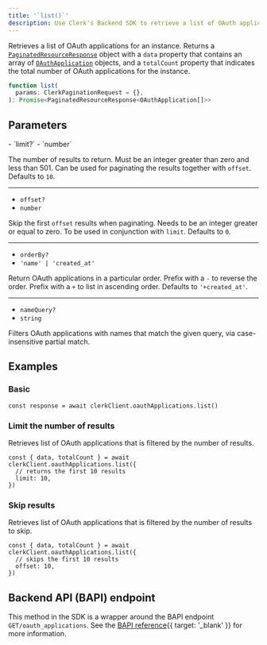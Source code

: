 ```yaml
---
title: '`list()`'
description: Use Clerk's Backend SDK to retrieve a list of OAuth applications for an instance.
---
```


Retrieves a list of OAuth applications for an instance. Returns a [`PaginatedResourceResponse`](/docs/references/backend/types/paginated-resource-response) object with a `data` property that contains an array of [`OAuthApplication`](/docs/references/backend/types/backend-oauth-application) objects, and a `totalCount` property that indicates the total number of OAuth applications for the instance.

```ts
function list(
  params: ClerkPaginationRequest = {},
): Promise<PaginatedResourceResponse<OAuthApplication[]>>
```

## Parameters

<Properties>
  - `limit?`
  - `number`

  The number of results to return. Must be an integer greater than zero and less than 501. Can be used for paginating the results together with `offset`. Defaults to `10`.

  ---

  - `offset?`
  - `number`

  Skip the first `offset` results when paginating. Needs to be an integer greater or equal to zero. To be used in conjunction with `limit`. Defaults to `0`.

  ---

  - `orderBy?`
  - `'name' | 'created_at'`

  Return OAuth applications in a particular order. Prefix with a `-` to reverse the order. Prefix with a `+` to list in ascending order. Defaults to `'+created_at'`.

  ---

  - `nameQuery?`
  - `string`

  Filters OAuth applications with names that match the given query, via case-insensitive partial match.
</Properties>

## Examples

<Include src="_partials/backend/usage" />

### Basic

```tsx
const response = await clerkClient.oauthApplications.list()
```

### Limit the number of results

Retrieves list of OAuth applications that is filtered by the number of results.

```tsx
const { data, totalCount } = await clerkClient.oauthApplications.list({
  // returns the first 10 results
  limit: 10,
})
```

### Skip results

Retrieves list of OAuth applications that is filtered by the number of results to skip.

```tsx
const { data, totalCount } = await clerkClient.oauthApplications.list({
  // skips the first 10 results
  offset: 10,
})
```

## Backend API (BAPI) endpoint

This method in the SDK is a wrapper around the BAPI endpoint `GET/oauth_applications`. See the [BAPI reference](https://clerk.com/docs/reference/backend-api/tag/oauth-applications/get/oauth_applications){{ target: '_blank' }} for more information.
